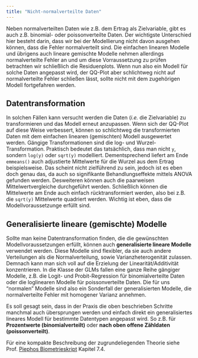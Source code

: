 ```yaml
---
title: "Nicht-normalverteilte Daten"
---
```


Neben normalverteilten Daten wie z.B. dem Ertrag als Zielvariable, gibt es auch z.B. binomial- oder poissonverteilte Daten. Der wichtigste Unterschied hier besteht darin, dass wir bei der Modellierung nicht davon ausgehen können, dass die Fehler normalverteilt sind. Die einfachen linearen Modelle und übrigens auch lineare gemischte Modelle nehmen allerdings normalverteilte Fehler an und um diese Vorraussetzung zu prüfen betrachten wir schließlich die Residuenplots. Wenn nun also ein Modell für solche Daten angepasst wird, der QQ-Plot aber schlichtweg nicht auf normalverteilte Fehler schließen lässt, sollte nicht mit dem zugehörigen Modell fortgefahren werden. 

## Datentransformation

In solchen Fällen kann versucht werden die Daten (*i.e.* die Zielvariable) zu transformieren und das Modell erneut anzupassen. Wenn sich der QQ-Plot auf diese Weise verbessert, können so schlichtweg die transformierten Daten mit dem einfachen linearen (gemischten) Modell ausgewertet werden. Gängige Transformationen sind die log- und Wurzel-Transformation. Praktisch bedeutet das tatsächlich, dass man nicht `y`, sondern `log(y)` oder `sqrt(y)` modelliert. Dementsprechend liefert am Ende `emmeans()` auch adjustierte Mittelwerte für die Wurzel aus dem Ertrag beispielsweise. Das scheint nicht zielführend zu sein, jedoch ist es eben doch genau das, da auch so signifikante Behandlungseffekte mittels ANOVA gefunden werden. Desweiteren können auch die paarweisen Mittelwertvergleiche durchgeführt werden. Schließlich können die Mittelwerte am Ende auch einfach rücktransformiert werden, also bei z.B. die `sqrt(y)` Mittelwerte quadriert werden. Wichtig ist eben, dass die Modellvoraussetzunge erfüllt sind.

## Generalisierte lineare (gemischte) Modelle

Sollte man keine Datentransformation finden, die die gewünschten Modellvoraussetzungen erfüllt, können auch **generalisierte lineare Modelle** verwendet werden. Diese Modelle sind flexibler, da sie auch andere Verteilungen als die Normalverteilung, sowie Varianzheterogenität zulassen. Demnach kann man sich voll auf die Erzielung der Linearität/Additivität konzentrieren. In die Klasse der GLMs fallen eine ganze Reihe gängiger Modelle, z.B. die Logit- und Probit-Regression für binomialverteilte Daten oder die loglinearen Modelle für poissonverteilte Daten. Die für uns "normalen" Modelle sind also ein Sonderfall der generalisierten Modelle, die normalverteilte Fehler mit homogener Varianz annehmen.

Es soll gesagt sein, dass in der Praxis die oben beschrieben Schritte manchmal auch übersprungen werden und einfach direkt ein generalisiertes lineares Modell für bestimmte Datentypen angepasst wird. So z.B. für **Prozentwerte (binomialverteilt)** oder **nach oben offene Zähldaten (poissonverteilt)**.

Für eine kompakte Beschreibung der zugrundeliegenden Theorie siehe Prof. [Piephos Biometrieskript](https://github.com/SchmidtPaul/R-SAS.Introductory.Courses/blob/master/Lecture%20Notes%20Piepho%20et%20al/2%20Biometrie%20%5Bger%5D.pdf) Kapitel 7.4.
